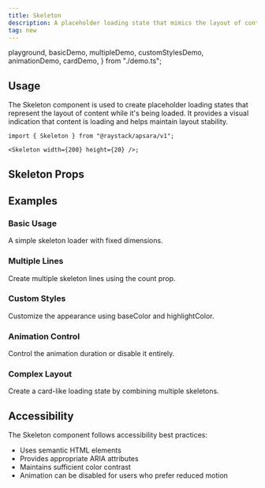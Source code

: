 ```yaml
---
title: Skeleton
description: A placeholder loading state that mimics the layout of content while it's being loaded.
tag: new
---
```


  playground,
  basicDemo,
  multipleDemo,
  customStylesDemo,
  animationDemo,
  cardDemo,
} from "./demo.ts";

<Demo data={playground} />

## Usage

The Skeleton component is used to create placeholder loading states that represent the layout of content while it's being loaded. It provides a visual indication that content is loading and helps maintain layout stability.

```tsx
import { Skeleton } from "@raystack/apsara/v1";

<Skeleton width={200} height={20} />;
```

## Skeleton Props

<auto-type-table path="./props.ts" name="SkeletonProps" />

## Examples

### Basic Usage

A simple skeleton loader with fixed dimensions.

<Demo data={basicDemo} />

### Multiple Lines

Create multiple skeleton lines using the count prop.

<Demo data={multipleDemo} />

### Custom Styles

Customize the appearance using baseColor and highlightColor.

<Demo data={customStylesDemo} />

### Animation Control

Control the animation duration or disable it entirely.

<Demo data={animationDemo} />

### Complex Layout

Create a card-like loading state by combining multiple skeletons.

<Demo data={cardDemo} />

## Accessibility

The Skeleton component follows accessibility best practices:

- Uses semantic HTML elements
- Provides appropriate ARIA attributes
- Maintains sufficient color contrast
- Animation can be disabled for users who prefer reduced motion